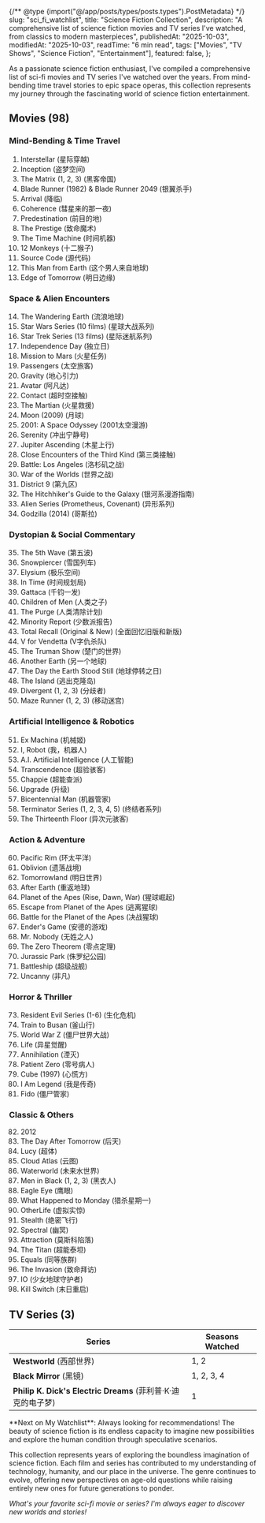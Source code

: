 {/** @type {import("@/app/posts/types/posts.types").PostMetadata} */}
    slug: "sci_fi_watchlist",
    title: "Science Fiction Collection",
    description: "A comprehensive list of science fiction movies and TV series I've watched, from classics to modern masterpieces",
    publishedAt: "2025-10-03",
    modifiedAt: "2025-10-03",
    readTime: "6 min read",
    tags: ["Movies", "TV Shows", "Science Fiction", "Entertainment"],
    featured: false,
};

As a passionate science fiction enthusiast, I've compiled a comprehensive list of sci-fi movies and TV series I've watched over the years. From mind-bending time travel stories to epic space operas, this collection represents my journey through the fascinating world of science fiction entertainment.

## Movies (98)

### Mind-Bending & Time Travel
1. Interstellar (星际穿越)
2. Inception (盗梦空间)
3. The Matrix (1, 2, 3) (黑客帝国)
4. Blade Runner (1982) & Blade Runner 2049 (银翼杀手)
5. Arrival (降临)
6. Coherence (彗星来的那一夜)
7. Predestination (前目的地)
8. The Prestige (致命魔术)
9. The Time Machine (时间机器)
10. 12 Monkeys (十二猴子)
11. Source Code (源代码)
12. This Man from Earth (这个男人来自地球)
13. Edge of Tomorrow (明日边缘)

### Space & Alien Encounters
14. The Wandering Earth (流浪地球)
15. Star Wars Series (10 films) (星球大战系列)
16. Star Trek Series (13 films) (星际迷航系列)
17. Independence Day (独立日)
18. Mission to Mars (火星任务)
19. Passengers (太空旅客)
20. Gravity (地心引力)
21. Avatar (阿凡达)
22. Contact (超时空接触)
23. The Martian (火星救援)
24. Moon (2009) (月球)
25. 2001: A Space Odyssey (2001太空漫游)
26. Serenity (冲出宁静号)
27. Jupiter Ascending (木星上行)
28. Close Encounters of the Third Kind (第三类接触)
29. Battle: Los Angeles (洛杉矶之战)
30. War of the Worlds (世界之战)
31. District 9 (第九区)
32. The Hitchhiker's Guide to the Galaxy (银河系漫游指南)
33. Alien Series (Prometheus, Covenant) (异形系列)
34. Godzilla (2014) (哥斯拉)

### Dystopian & Social Commentary
35. The 5th Wave (第五波)
36. Snowpiercer (雪国列车)
37. Elysium (极乐空间)
38. In Time (时间规划局)
39. Gattaca (千钧一发)
40. Children of Men (人类之子)
41. The Purge (人类清除计划)
42. Minority Report (少数派报告)
43. Total Recall (Original & New) (全面回忆旧版和新版)
44. V for Vendetta (V字仇杀队)
45. The Truman Show (楚门的世界)
46. Another Earth (另一个地球)
47. The Day the Earth Stood Still (地球停转之日)
48. The Island (逃出克隆岛)
49. Divergent (1, 2, 3) (分歧者)
50. Maze Runner (1, 2, 3) (移动迷宫)

### Artificial Intelligence & Robotics
51. Ex Machina (机械姬)
52. I, Robot (我，机器人)
53. A.I. Artificial Intelligence (人工智能)
54. Transcendence (超验骇客)
55. Chappie (超能查派)
56. Upgrade (升级)
57. Bicentennial Man (机器管家)
58. Terminator Series (1, 2, 3, 4, 5) (终结者系列)
59. The Thirteenth Floor (异次元骇客)

### Action & Adventure
60. Pacific Rim (环太平洋)
61. Oblivion (遗落战境)
62. Tomorrowland (明日世界)
63. After Earth (重返地球)
64. Planet of the Apes (Rise, Dawn, War) (猩球崛起)
65. Escape from Planet of the Apes (逃离猩球)
66. Battle for the Planet of the Apes (决战猩球)
67. Ender's Game (安德的游戏)
68. Mr. Nobody (无姓之人)
69. The Zero Theorem (零点定理)
70. Jurassic Park (侏罗纪公园)
71. Battleship (超级战舰)
72. Uncanny (非凡)

### Horror & Thriller
73. Resident Evil Series (1-6) (生化危机)
74. Train to Busan (釜山行)
75. World War Z (僵尸世界大战)
76. Life (异星觉醒)
77. Annihilation (湮灭)
78. Patient Zero (零号病人)
79. Cube (1997) (心慌方)
80. I Am Legend (我是传奇)
81. Fido (僵尸管家)

### Classic & Others
82. 2012
83. The Day After Tomorrow (后天)
84. Lucy (超体)
85. Cloud Atlas (云图)
86. Waterworld (未来水世界)
87. Men in Black (1, 2, 3) (黑衣人)
88. Eagle Eye (鹰眼)
89. What Happened to Monday (猎杀星期一)
90. OtherLife (虚拟实惊)
91. Stealth (绝密飞行)
92. Spectral (幽冥)
93. Attraction (莫斯科陷落)
94. The Titan (超能泰坦)
95. Equals (同等族群)
96. The Invasion (致命拜访)
97. IO (少女地球守护者)
98. Kill Switch (末日重启)

## TV Series (3)

| Series | Seasons Watched |
|--------|----------------|
| **Westworld** (西部世界) | 1, 2 |
| **Black Mirror** (黑镜) | 1, 2, 3, 4 |
| **Philip K. Dick's Electric Dreams** (菲利普·K·迪克的电子梦) | 1 |

<Callout type="tip">
**Next on My Watchlist**: Always looking for recommendations! The beauty of science fiction is its endless capacity to imagine new possibilities and explore the human condition through speculative scenarios.
</Callout>

This collection represents years of exploring the boundless imagination of science fiction. Each film and series has contributed to my understanding of technology, humanity, and our place in the universe. The genre continues to evolve, offering new perspectives on age-old questions while raising entirely new ones for future generations to ponder.

*What's your favorite sci-fi movie or series? I'm always eager to discover new worlds and stories!*